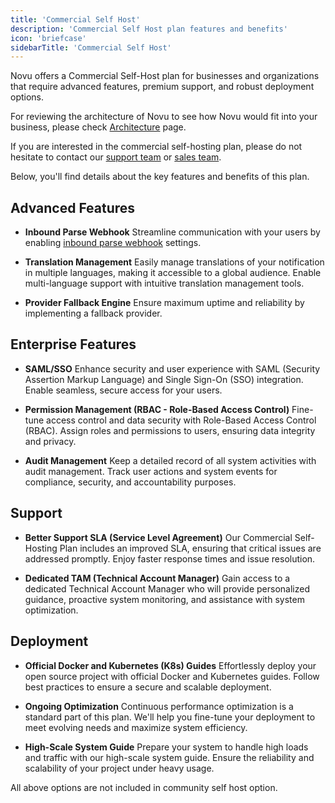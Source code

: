 ```yaml
---
title: 'Commercial Self Host'
description: 'Commercial Self Host plan features and benefits'
icon: 'briefcase'
sidebarTitle: 'Commercial Self Host'
---
```


Novu offers a Commercial Self-Host plan for businesses and organizations that require advanced features, premium support, and robust deployment options.

For reviewing the architecture of Novu to see how Novu would fit into your business, please check [Architecture](/architecture/introduction) page.

If you are interested in the commercial self-hosting plan, please do not hesitate to contact our [support team](mailto:support@novu.co) or [sales team](mailto:sales@novu.co).

Below, you'll find details about the key features and benefits of this plan.

## Advanced Features

- **Inbound Parse Webhook** Streamline communication with your users by enabling [inbound parse webhook](/platform/inbound-parse-webhook) settings.

- **Translation Management** Easily manage translations of your notification in multiple languages, making it accessible to a global audience. Enable multi-language support with intuitive translation management tools.

- **Provider Fallback Engine** Ensure maximum uptime and reliability by implementing a fallback provider.

## Enterprise Features

- **SAML/SSO** Enhance security and user experience with SAML (Security Assertion Markup Language) and Single Sign-On (SSO) integration. Enable seamless, secure access for your users.

- **Permission Management (RBAC - Role-Based Access Control)** Fine-tune access control and data security with Role-Based Access Control (RBAC). Assign roles and permissions to users, ensuring data integrity and privacy.

- **Audit Management** Keep a detailed record of all system activities with audit management. Track user actions and system events for compliance, security, and accountability purposes.

## Support

- **Better Support SLA (Service Level Agreement)** Our Commercial Self-Hosting Plan includes an improved SLA, ensuring that critical issues are addressed promptly. Enjoy faster response times and issue resolution.

- **Dedicated TAM (Technical Account Manager)** Gain access to a dedicated Technical Account Manager who will provide personalized guidance, proactive system monitoring, and assistance with system optimization.

## Deployment

- **Official Docker and Kubernetes (K8s) Guides** Effortlessly deploy your open source project with official Docker and Kubernetes guides. Follow best practices to ensure a secure and scalable deployment.

- **Ongoing Optimization** Continuous performance optimization is a standard part of this plan. We'll help you fine-tune your deployment to meet evolving needs and maximize system efficiency.

- **High-Scale System Guide** Prepare your system to handle high loads and traffic with our high-scale system guide. Ensure the reliability and scalability of your project under heavy usage.

<Info>All above options are not included in community self host option.</Info>

